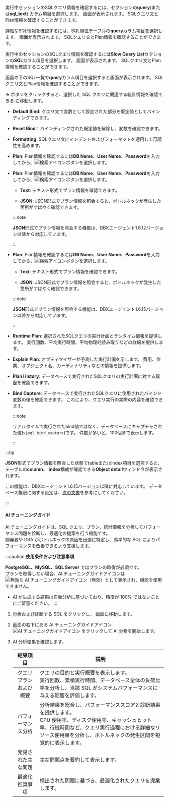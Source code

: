 <Title hashid="query-details" level={props.level}>SQL 詳細情報の確認</Title>

<InDoc pages="instance-monitoring,multi-instance-monitoring">

実行中セッションのSQLクエリ情報を確認するには、<Cmdname sid="active_sessions" className="uitext" />セクションの**query**(または**sql_text**) カラム項目を選択します。 <Cmdname sid="TTL06224" className="uitext" />画面が表示されます。 SQLクエリ文とPlan情報を確認することができます。

</InDoc>

<InDoc pages="analysis-compare-top-sql">

詳細なSQL情報を確認するには、SQL順位テーブルの**query**カラム項目を選択します。 <Cmdname sid="TTL06224" className="uitext" />画面が表示されます。 SQLクエリ文とPlan情報を確認することができます。

</InDoc>

<InDoc pages="slow-query">

実行中のセッションのSQLクエリ情報を確認するには**Slow Query List**セクションの**SQL**カラム項目を選択します。 <Cmdname sid="TTL06224" className="uitext" />画面が表示されます。 SQLクエリ文とPlan情報を確認することができます。

</InDoc>

<InDoc pages="analysis-sql">

画面の下のSQL一覧で**query**カラム項目を選択すると<Cmdname sid="TTL06224" className="uitext" />画面が表示されます。 SQLクエリ文とPlan情報を確認することができます。

</InDoc>

<Cmdname sid="BTN06225" className="uitext" /> **→** ボタンをクリックすると、選択した SQL クエリに関連する統計情報を確認できる <Cmdname sid="statistics_sql" className="uitext" /> に移動します。

<InDoc product="oracle-pro,oracle"><ImgLang img="db-sql-details-oracle-pro.png" desc="SQL統計" /></InDoc>

<InDoc product="postgresql,mysql"><ImgLang img="db-sql-details-postgresql.png" desc="SQL詳細" /></InDoc>

<InDoc product="mssql"><ImgLang img="db-sql-details-mssql.png" desc="SQL詳細" /></InDoc>

<InDoc product="db2,sapase"><ImgLang img="db-sql-details-db2.png" desc="SQL統計" /></InDoc>

<Xclude product="postgresql,mysql,oracle-pro,oracle,mssql,db2,sapase"><ImgLang img="db-sql-details-common.png" desc="SQL統計" /></Xclude>

<InDoc product='postgresql,mysql,altibase,cubrid,mssql,db2'>

- **Default Bind**: クエリ文で変数として設定された部分を既定値としてバインディングできます。

- **Reset Bind**：バインディングされた既定値を解除し、変数を確認できます。

- **Formatting**: SQLクエリ文にインデントおよびフォーマットを適用して可読性を高めます。

</InDoc>

<InDoc product="altibase,cubrid,mssql">

- **Plan**: Plan情報を確認するには**DB Name**、**User Name**、**Password**を入力してから、![検索アイコン](/img/ico-btn-search.png)ボタンを選択します。

</InDoc>

<InDoc product='postgresql'>

- **Plan**: Plan情報を確認するには**DB Name**、**User Name**、**Password**を入力してから、![検索アイコン](/img/ico-btn-search.png)ボタンを選択します。

  - **Text**: テキスト形式でプラン情報を確認できます。

  - **JSON**: JSON形式でプラン情報を照会すると、ボトルネックが発生した箇所がすばやく確認できます。

  :::note

  **JSON**形式でプラン情報を照会する機能は、DBXエージェント1.6.12バージョン以降から対応しています。

  :::

</InDoc>

<InDoc product='mysql'>

- **Plan**: Plan情報を確認するには**DB Name**、**User Name**、**Password**を入力してから、![検索アイコン](/img/ico-btn-search.png)ボタンを選択します。

  - **Text**: テキスト形式でプラン情報を確認できます。

  - **JSON**: JSON形式でプラン情報を照会すると、ボトルネックが発生した箇所がすばやく確認できます。

  :::note

  **JSON**形式でプラン情報を照会する機能は、DBXエージェント1.6.15バージョン以降から対応しています。

  :::

</InDoc>

<InDoc product='oracle-pro,oracle'>

- **Runtime Plan**: 選択されたSQLクエリの実行計画とランタイム情報を提供します。 実行回数、平均実行時間、平均物理的読み取りなどの詳細を提供します。

- **Explain Plan**: オプティマイザーが予測した実行計画を示します。 費用、作業、オブジェクト名、カーディナリティなどの情報を提供します。

- **Plan History**: データベースで実行されたSQLクエリの実行計画に対する履歴を確認できます。

- **Bind Capture**: データベースで実行されたSQLクエリに使用されたバインド変数の値を確認できます。 これにより、クエリ実行の実際の内容を確認できます。

  :::note

  リアルタイムで実行されたbind値ではなく、データベースにキャプチャされた値(`v$sql_bind_capture`)です。 件数が多いと、100個まで表示します。

  :::

</InDoc>

<InDoc product='postgresql,mysql'>

:::tip

**JSON**形式でプラン情報を照会した状態でtableまたはindex項目を選択すると、テーブルの**column**、 **index**構成が確認できる**Object detail**ウィンドウが表示されます。

<ImgLang img='db-sql-objectdetail-pg.png' desc='Object detail' />

この機能は、DBXエージェント1.6.15バージョン以降に対応しています。 データベース権限に関する設定は、[次の文書](install-agent#uid)を参考にしてください。

:::

</InDoc>

<InDoc product='postgresql,mysql,oracle,oracle-pro,mssql'>

#### AI チューニングガイド

AI チューニングガイドは、SQL クエリ、プラン、統計情報を分析してパフォーマンス問題を診断し、最適化の提案を行う機能です。  
開発者や DBA がボトルネックの原因を迅速に特定し、効率的な SQL によりパフォーマンスを改善できるよう支援します。

:::caution
**使用条件および注意事項**

**PostgreSQL、MySQL、SQL Server** ではプランの取得が必須です。  
プランを取得しない場合、AI チューニングガイドアイコンは ![無効な AI チューニングガイドアイコン](/img/ico-ai-tuning-icon-disabled.svg)（無効）として表示され、機能を使用できません。

* AI が生成する結果は自動分析に基づいており、精度が 100% ではないことにご留意ください。
:::

1. 分析および診断する SQL をクリックし、<Cmdname sid="TTL06224" className="uitext" /> 画面に移動します。

1. <Cmdname sid="TTL06224" className="uitext" /> 画面の右下にある AI チューニングガイドアイコン ![AI チューニングガイドアイコン](/img/ico-ai-tuning-icon.svg) をクリックして AI 分析を開始します。

1. AI 分析結果を確認します。

    | 結果項目 | 説明 |
    | :---: | --- |
    | クエリプランおよび概要 | クエリの目的と実行概要を表示します。<br /> 実行回数、累積実行時間、データベース全体の負荷比率を分析し、当該 SQL がシステムパフォーマンスに与える影響を評価します。 |
    | パフォーマンス分析 | 分析結果を総合し、パフォーマンススコアと診断結果を提供します。<br /> CPU 使用率、ディスク使用率、キャッシュヒット率、待機時間など、クエリ実行過程における詳細なリソース使用量を分析し、ボトルネックの発生区間を視覚的に表示します。 |
    | 発見された主な問題 | 主な問題点を要約して表示します。 |
    | 最適化推奨事項 | 検出された問題に基づき、最適化されたクエリを提案します。 |

</InDoc>
